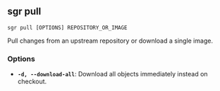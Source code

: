 
## sgr pull

```sgr pull [OPTIONS] REPOSITORY_OR_IMAGE```

Pull changes from an upstream repository or download a single image.

### Options

  * **`-d, --download-all`**: Download all objects immediately instead on checkout.
